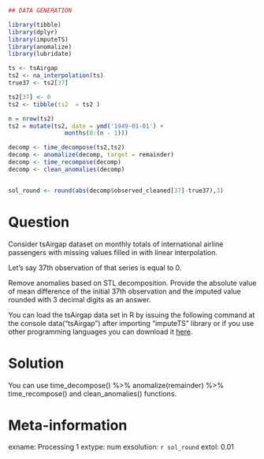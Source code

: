 ```r
## DATA GENERATION

library(tibble)
library(dplyr)
library(imputeTS)
library(anomalize) 
library(lubridate)

ts <- tsAirgap
ts2 <- na_interpolation(ts)
true37 <- ts2[37]

ts2[37] <- 0
ts2 <- tibble(ts2  = ts2 )

n = nrow(ts2)
ts2 = mutate(ts2, date = ymd('1949-01-01') +
                months(0:(n - 1)))

decomp <- time_decompose(ts2,ts2)
decomp <- anomalize(decomp, target = remainder)
decomp <- time_recompose(decomp)
decomp <- clean_anomalies(decomp)


sol_round <- round(abs(decomp$observed_cleaned[37]-true37),3)


```

Question
========

Consider tsAirgap dataset on monthly totals of international airline passengers with missing values filled in with linear interpolation. 

Let's say 37th observation of that series is equal to 0.

Remove anomalies based on STL decomposition.  Provide the absolute value of mean difference of the initial 37th observation and the imputed value rounded with 3 decimal digits as an answer.

You can load the tsAirgap data set in R by issuing the following command at the console data("tsAirgap") after importing "imputeTS" library or if you use other programming languages you can download it [here](https://github.com/SteffenMoritz/imputeTS/blob/master/data/tsAirgap.rda).



Solution
========

You can use time_decompose() %>% anomalize(remainder) %>% time_recompose() and clean_anomalies() functions.

Meta-information
================
exname:  Processing 1
extype: num
exsolution: `r sol_round`
extol: 0.01